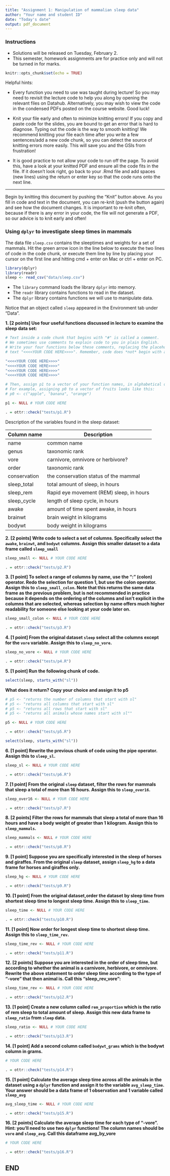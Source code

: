 ```yaml
---
title: "Assignment 1: Manipulation of mammalian sleep data"
author: "Your name and student ID"
date: "Today's date"
output: pdf_document
---
```



### Instructions 
* Solutions will be released on Tuesday, February 2.
* This semester, homework assignments are for practice only and will not be turned in for marks.

```r
knitr::opts_chunk$set(echo = TRUE)
```

Helpful hints:

- Every function you need to use was taught during lecture! So you may need to 
revisit the lecture code to help you along by opening the relevant files on Datahub. 
Alternatively, you may wish to view the code in the condensed PDFs posted 
on the course website. Good luck!

- Knit your file early and often to minimize knitting errors! If you copy and 
paste code for the slides, you are bound to get an error that is hard to 
diagnose. Typing out the code is the way to smooth knitting! We recommend 
knitting your file each time after you write a few sentences/add a new code 
chunk, so you can detect the source of knitting errors more easily. This will 
save you and the GSIs from frustration! 

- It is good practice to not allow your code to run off the page. To
avoid this, have a look at your knitted PDF and ensure all the code fits in the 
file. 
If it doesn't look right, go back to your .Rmd file and add spaces (new lines) using 
the return or enter key so that the code runs onto the next line.

\newpage

--------------------------------------------------------------------------------

Begin by knitting this document by pushing the "Knit" button above. As you fill 
in code and text in the document, you can re-knit (push the button again) and 
see how the document changes. It is important to re-knit often, because if there
is any error in your code, the file will not generate a PDF, so our advice is to
knit early and often!

### Using `dplyr` to investigate sleep times in mammals

The data file `sleep.csv` contains the sleeptimes and weights for a set of mammals. 
Hit the green arrow icon in the line below to execute the two lines of code in 
the code chunk, or execute them line by line by placing your cursor on the first 
line and hitting cmd + enter on Mac or ctrl + enter on PC. 

```r
library(dplyr)
library(readr)
sleep <- read_csv("data/sleep.csv")
```

- The `library` command loads the library `dplyr` into memory. 
- The `readr` library contains functions to read in the dataset.
- The `dplyr` library contains functions we will use to manipulate data.

Notice that an object called `sleep` appeared in the Environment tab under "Data". 

\newpage

**1. [2 points] Use four useful functions discussed in lecture to examine the sleep data set:**

```r
# Text inside a code chunk that begins with "#" is called a comment. 
# We sometimes use comments to explain code to you in plain English.
# Write your four functions below these comments, replacing the placeholder
# text "<<<<YOUR CODE HERE>>>>". Remember, code does *not* begin with a "#"

"<<<<YOUR CODE HERE>>>>"
"<<<<YOUR CODE HERE>>>>"
"<<<<YOUR CODE HERE>>>>"
"<<<<YOUR CODE HERE>>>>"

# Then, assign p1 to a vector of your function names, in alphabetical order.
# For example, assigning p0 to a vector of fruits looks like this:
# p0 <- c("apple", "banana", "orange")
```

```r
p1 <- NULL # YOUR CODE HERE
```

```r
. = ottr::check("tests/p1.R")
```

\newpage

Description of the variables found in the sleep dataset:

| Column name	| Description |
|-------------|-------------|
|name	|common name|
|genus	|taxonomic rank|
|vore	|carnivore, omnivore or herbivore?|
|order	| taxonomic rank|
|conservation	|the conservation status of the mammal|
|sleep_total|	total amount of sleep, in hours|
|sleep_rem |	Rapid eye movement (REM) sleep, in hours |
|sleep_cycle|	length of sleep cycle, in hours|
|awake|	amount of time spent awake, in hours|
|brainwt|	brain weight in kilograms|
|bodywt|	body weight in kilograms|

**2. [2 points] Write code to select a set of columns. Specifically select the `awake`, `brainwt`, and `bodywt` columns. Assign this smaller dataset to a data frame called `sleep_small`**

```r
sleep_small <- NULL # YOUR CODE HERE
```

```r
. = ottr::check("tests/p2.R")
```

\newpage

**3. [1 point] To select a range of columns by name, use the “:” (colon) operator. Redo the selection for question 1, but use the colon operator. Assign this to `sleep_small_colon`. Note that this returns the same data frame as the previous problem, but is not recommended in practice because it depends on the ordering of the columns and isn't explicit in the columns that are selected, whereas selection by name offers much higher readability for someone else looking at your code later on.**

```r
sleep_small_colon <- NULL # YOUR CODE HERE
```

```r
. = ottr::check("tests/p3.R")
```
\newpage

**4. [1 point] From the original dataset `sleep` select all the columns except for the `vore` variable. Assign this to `sleep_no_vore`.**

```r
sleep_no_vore <- NULL # YOUR CODE HERE
```

```r
. = ottr::check("tests/p4.R")
```

\newpage

**5. [1 point] Run the following chunk of code.**

```r
select(sleep, starts_with("sl"))
```

**What does it return? Copy your choice and assign it to p5**
```r
# p5 <- "returns the number of columns that start with sl"
# p5 <- "returns all columns that start with sl"
# p5 <- "returns all rows that start with sl"
# p5 <- "returns all animals whose names start with sl""
```

```r
p5 <- NULL # YOUR CODE HERE
```

```r
. = ottr::check("tests/p5.R")
```

\newpage

```r
select(sleep, starts_with("sl"))
```

**6. [1 point] Rewrite the previous chunk of code using the pipe operator. Assign this to `sleep_sl`.**

```r
sleep_sl <- NULL # YOUR CODE HERE
```

```r
. = ottr::check("tests/p6.R")
```


\newpage

**7. [1 point] From the original `sleep` dataset, filter the rows for mammals that sleep a total of more than 16 hours. Assign this to `sleep_over16`.**

```r
sleep_over16 <- NULL # YOUR CODE HERE
```

```r
. = ottr::check("tests/p7.R")
```

\newpage

**8. [2 points] Filter the rows for mammals that sleep a total of more than 16 hours and have a body weight of greater than 1 kilogram. Assign this to `sleep_mammals`.**

```r
sleep_mammals <- NULL # YOUR CODE HERE
```

```r
. = ottr::check("tests/p8.R")
```

\newpage

**9. [1 point] Suppose you are specifically interested in the sleep of horses and giraffes. From the original `sleep` dataset, assign `sleep_hg` to a data frame for horses and giraffes only. **

```r
sleep_hg <- NULL # YOUR CODE HERE
```

```r
. = ottr::check("tests/p9.R")
```

\newpage

**10. [1 point] From the original dataset,order the dataset by sleep time from shortest sleep time to longest sleep time. Assign this to `sleep_time`.**

```r
sleep_time <- NULL # YOUR CODE HERE
```

```r
. = ottr::check("tests/p10.R")
```

\newpage

**11. [1 point] Now order for longest sleep time to shortest sleep time. Assign this to `sleep_time_rev`.**


```r
sleep_time_rev <- NULL # YOUR CODE HERE
```

```r
. = ottr::check("tests/p11.R")
```

\newpage

**12. [2 points] Suppose you are interested in the order of sleep time, but according to whether the animal is a carnivore, herbivore, or omnivore. Rewrite the above statement to order sleep time according to the type of "-vore" that then animal is. Call this "sleep_rev_vore":**

```r
sleep_time_rev <- NULL # YOUR CODE HERE
```

```r
. = ottr::check("tests/p12.R")
```
\newpage

**13. [1 point] Create a new column called `rem_proportion` which is the ratio of rem sleep to total amount of sleep. Assign this new data frame to `sleep_ratio` from `sleep` data.**

```r
sleep_ratio <- NULL # YOUR CODE HERE
```

```r
. = ottr::check("tests/p13.R")
```

\newpage

**14. [1 point] Add a second column called `bodywt_grams` which is the bodywt column in grams.**

```r
# YOUR CODE HERE
```

```r
. = ottr::check("tests/p14.R")
```

\newpage

**15. [1 point] Calculate the average sleep time across all the animals in the dataset using a `dplyr` function and assign it to the variable `avg_sleep_time`. Your answer should be a data frame of 1 observation and 1 variable called `sleep_avg`**

```r
avg_sleep_time <- NULL # YOUR CODE HERE
```

```r
. = ottr::check("tests/p15.R")
```

\newpage

**16. [2 points] Calculate the average sleep time for each type of "-vore". Hint: you'll need to use two `dplyr` functions! The column names should be `vore` and `sleep_avg`. Call this dataframe avg_by_vore**

```r
# YOUR CODE HERE
```

```r
. = ottr::check("tests/p16.R")
```

## END


